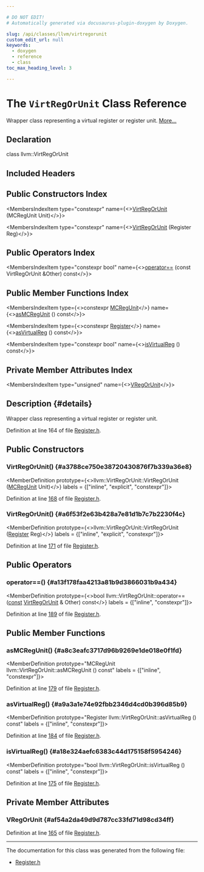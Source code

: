 ```yaml
---

# DO NOT EDIT!
# Automatically generated via docusaurus-plugin-doxygen by Doxygen.

slug: /api/classes/llvm/virtregorunit
custom_edit_url: null
keywords:
  - doxygen
  - reference
  - class
toc_max_heading_level: 3

---
```





# The `VirtRegOrUnit` Class Reference

<DoxygenPage pluginConfig={pluginConfig}>

Wrapper class representing a virtual register or register unit. <a href="#details">More...</a>

## Declaration

<CodeBlock>class llvm::VirtRegOrUnit</CodeBlock>

## Included Headers

<IncludesList>
<IncludesListItem
  filePath="llvm/CodeGen/Register.h"
  permalink="/docs/api/files/include/include/llvm/include/llvm/codegen/register-h"
  isLocal="true" />
</IncludesList>

## Public Constructors Index

<MembersIndex>

<MembersIndexItem
  type="constexpr"
  name={<><a href="#a3788ce750e38720430876f7b339a36e8">VirtRegOrUnit</a> (MCRegUnit Unit)</>}>
</MembersIndexItem>

<MembersIndexItem
  type="constexpr"
  name={<><a href="#a6f53f2e63b428a7e81d1b7c7b2230f4c">VirtRegOrUnit</a> (Register Reg)</>}>
</MembersIndexItem>

</MembersIndex>

## Public Operators Index

<MembersIndex>

<MembersIndexItem
  type="constexpr bool"
  name={<><a href="#a13f178faa4213a81b9d3866031b9a434">operator==</a> (const VirtRegOrUnit &amp;Other) const</>}>
</MembersIndexItem>

</MembersIndex>

## Public Member Functions Index

<MembersIndex>

<MembersIndexItem
  type={<>constexpr <a href="/docs/api/namespaces/llvm/#a8adc81fee7f9e66260dd2b626660c9c9">MCRegUnit</a></>}
  name={<><a href="#a8c3eafc3717d96b9269e1de018e0f1fd">asMCRegUnit</a> () const</>}>
</MembersIndexItem>

<MembersIndexItem
  type={<>constexpr <a href="/docs/api/classes/llvm/register">Register</a></>}
  name={<><a href="#a9a3a1e74e92fbb2346d4cd0b396d85b9">asVirtualReg</a> () const</>}>
</MembersIndexItem>

<MembersIndexItem
  type="constexpr bool"
  name={<><a href="#a18e324aefc6383c44d175158f5954246">isVirtualReg</a> () const</>}>
</MembersIndexItem>

</MembersIndex>

## Private Member Attributes Index

<MembersIndex>

<MembersIndexItem
  type="unsigned"
  name={<><a href="#af54a2da49d9d787cc33fd71d98cd34ff">VRegOrUnit</a></>}>
</MembersIndexItem>

</MembersIndex>

## Description {#details}

Wrapper class representing a virtual register or register unit.

Definition at line 164 of file <a href="/docs/api/files/include/include/llvm/include/llvm/codegen/register-h">Register.h</a>.

<SectionDefinition>

## Public Constructors

### VirtRegOrUnit() {#a3788ce750e38720430876f7b339a36e8}

<MemberDefinition
  prototype={<>llvm::VirtRegOrUnit::VirtRegOrUnit (<a href="/docs/api/namespaces/llvm/#a8adc81fee7f9e66260dd2b626660c9c9">MCRegUnit</a> Unit)</>}
  labels = {["inline", "explicit", "constexpr"]}>

Definition at line <a href="/docs/api/files/include/include/llvm/include/llvm/codegen/register-h/#l00168">168</a> of file <a href="/docs/api/files/include/include/llvm/include/llvm/codegen/register-h">Register.h</a>.
</MemberDefinition>

### VirtRegOrUnit() {#a6f53f2e63b428a7e81d1b7c7b2230f4c}

<MemberDefinition
  prototype={<>llvm::VirtRegOrUnit::VirtRegOrUnit (<a href="/docs/api/classes/llvm/register">Register</a> Reg)</>}
  labels = {["inline", "explicit", "constexpr"]}>

Definition at line <a href="/docs/api/files/include/include/llvm/include/llvm/codegen/register-h/#l00171">171</a> of file <a href="/docs/api/files/include/include/llvm/include/llvm/codegen/register-h">Register.h</a>.
</MemberDefinition>

</SectionDefinition>

<SectionDefinition>

## Public Operators

### operator==() {#a13f178faa4213a81b9d3866031b9a434}

<MemberDefinition
  prototype={<>bool llvm::VirtRegOrUnit::operator== (<a href="/docs/api/files/lib/lib/target/lib/target/aarch64/aarch64promoteconstant-cpp/#a90f8350fecae261c25be85d38b451bff">const</a> <a href="/docs/api/classes/llvm/virtregorunit">VirtRegOrUnit</a> &amp; Other) const</>}
  labels = {["inline", "constexpr"]}>

Definition at line <a href="/docs/api/files/include/include/llvm/include/llvm/codegen/register-h/#l00189">189</a> of file <a href="/docs/api/files/include/include/llvm/include/llvm/codegen/register-h">Register.h</a>.
</MemberDefinition>

</SectionDefinition>

<SectionDefinition>

## Public Member Functions

### asMCRegUnit() {#a8c3eafc3717d96b9269e1de018e0f1fd}

<MemberDefinition
  prototype="MCRegUnit llvm::VirtRegOrUnit::asMCRegUnit () const"
  labels = {["inline", "constexpr"]}>

Definition at line <a href="/docs/api/files/include/include/llvm/include/llvm/codegen/register-h/#l00179">179</a> of file <a href="/docs/api/files/include/include/llvm/include/llvm/codegen/register-h">Register.h</a>.
</MemberDefinition>

### asVirtualReg() {#a9a3a1e74e92fbb2346d4cd0b396d85b9}

<MemberDefinition
  prototype="Register llvm::VirtRegOrUnit::asVirtualReg () const"
  labels = {["inline", "constexpr"]}>

Definition at line <a href="/docs/api/files/include/include/llvm/include/llvm/codegen/register-h/#l00184">184</a> of file <a href="/docs/api/files/include/include/llvm/include/llvm/codegen/register-h">Register.h</a>.
</MemberDefinition>

### isVirtualReg() {#a18e324aefc6383c44d175158f5954246}

<MemberDefinition
  prototype="bool llvm::VirtRegOrUnit::isVirtualReg () const"
  labels = {["inline", "constexpr"]}>

Definition at line <a href="/docs/api/files/include/include/llvm/include/llvm/codegen/register-h/#l00175">175</a> of file <a href="/docs/api/files/include/include/llvm/include/llvm/codegen/register-h">Register.h</a>.
</MemberDefinition>

</SectionDefinition>

<SectionDefinition>

## Private Member Attributes

### VRegOrUnit {#af54a2da49d9d787cc33fd71d98cd34ff}

<MemberDefinition
  prototype="unsigned llvm::VirtRegOrUnit::VRegOrUnit">

Definition at line <a href="/docs/api/files/include/include/llvm/include/llvm/codegen/register-h/#l00165">165</a> of file <a href="/docs/api/files/include/include/llvm/include/llvm/codegen/register-h">Register.h</a>.
</MemberDefinition>

</SectionDefinition>

<hr/>

The documentation for this class was generated from the following file:

<ul>
<li><a href="/docs/api/files/include/include/llvm/include/llvm/codegen/register-h">Register.h</a></li>
</ul>

</DoxygenPage>

